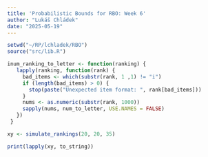 ```yaml
---
title: 'Probabilistic Bounds for RBO: Week 6'
author: "Lukáš Chládek"
date: "2025-05-19"
---
```


```r
setwd("~/RP/lchladek/RBO")
source("src/lib.R")
```

```r

inum_ranking_to_letter <- function(ranking) {
   lapply(ranking, function(rank) {
     bad_items <- which(substr(rank, 1 ,1) != "i")
     if (length(bad_items) > 0) {
       stop(paste("Unexpected item format: ", rank[bad_items]))
     }
     nums <- as.numeric(substr(rank, 1000))
     sapply(nums, num_to_letter, USE.NAMES = FALSE)
   })
 }

```

```r
xy <- simulate_rankings(20, 20, 35)

print(lapply(xy, to_string))
```